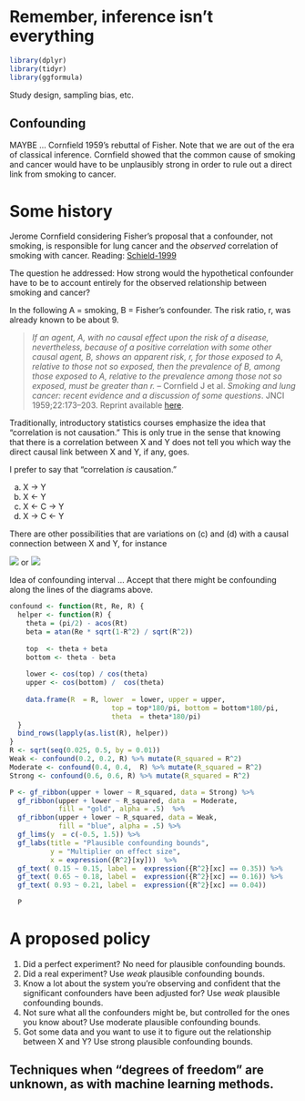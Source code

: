 # Remember, inference isn't everything

```r
library(dplyr)
library(tidyr)
library(ggformula)
```


Study design, sampling bias, etc.

## Confounding

MAYBE ... Cornfield 1959's rebuttal of Fisher. Note that we are out of the era  of classical inference. Cornfield showed that the common cause of smoking and cancer would have to be unplausibly strong in order to rule out a direct link from smoking to cancer.


# Some history

Jerome Cornfield considering Fisher's proposal that a confounder, not smoking, is responsible for lung cancer and the *observed* correlation of smoking with cancer.  Reading: [Schield-1999](/articles/Cornfields-conditions.pdf)

The question  he addressed: How strong would the hypothetical confounder have to be to account entirely for the observed relationship between smoking and cancer?

In the following A = smoking, B = Fisher's confounder. The risk ratio, r, was already known  to be about 9.

> *If an agent, A, with no causal effect upon the risk of a disease, nevertheless, because of a positive correlation with some other causal agent, B,  shows an apparent risk, r, for those exposed to A, relative to those not so exposed, then the prevalence of B, among those exposed to A, relative to the prevalence among those not so exposed, must be greater than r.* --  Cornfield J et al. *Smoking and lung cancer: recent evidence
and a discussion of some questions*. JNCI 1959;22:173–203. Reprint available [here](http://www.statlit.org/CP/Cornfield/2009-Int-J-Epidemiol-Reprint-1959-Cornfield.pdf).


Traditionally, introductory statistics courses emphasize the idea that "correlation is not causation." This is only  true  in  the sense that knowing that there is a correlation  between X and Y does not tell you which way the direct causal link between X and Y, if any, goes.

I prefer to say that "correlation *is* causation." 

a. X $\rightarrow$ Y
b. X $\leftarrow$ Y
c. X $\leftarrow$ C $\rightarrow$ Y
d. X $\rightarrow$ C $\leftarrow$ Y

There are other possibilities that are variations on (c) and (d) with a causal connection between X and Y, for instance

![](images/X-C-Y.png)      or   ![](images/three-RRR.png)

Idea of confounding interval ... Accept that there might be confounding along the lines of the diagrams above.


```r
confound <- function(Rt, Re, R) {
  helper <- function(R) {
    theta = (pi/2) - acos(Rt)
    beta = atan(Re * sqrt(1-R^2) / sqrt(R^2))
    
    top  <- theta + beta 
    bottom <- theta - beta 
    
    lower <- cos(top) / cos(theta)
    upper <- cos(bottom) /  cos(theta)
    
    data.frame(R  = R, lower  = lower, upper = upper, 
                         top = top*180/pi, bottom = bottom*180/pi, 
                         theta  = theta*180/pi)
  }
  bind_rows(lapply(as.list(R), helper))
}
R <- sqrt(seq(0.025, 0.5, by = 0.01)) 
Weak <- confound(0.2, 0.2, R) %>% mutate(R_squared = R^2)
Moderate <- confound(0.4, 0.4,  R) %>% mutate(R_squared = R^2)
Strong <- confound(0.6, 0.6, R) %>% mutate(R_squared = R^2)

P <- gf_ribbon(upper + lower ~ R_squared, data = Strong) %>%
  gf_ribbon(upper + lower ~ R_squared, data  = Moderate, 
            fill = "gold", alpha = .5)  %>%
  gf_ribbon(upper + lower ~ R_squared, data = Weak, 
            fill = "blue", alpha = .5) %>%
  gf_lims(y  = c(-0.5, 1.5)) %>%
  gf_labs(title = "Plausible confounding bounds", 
          y = "Multiplier on effect size",
          x = expression({R^2}[xy]))  %>%
  gf_text( 0.15 ~ 0.15, label =  expression({R^2}[xc] == 0.35)) %>%
  gf_text( 0.65 ~ 0.18, label =  expression({R^2}[xc] == 0.16)) %>%
  gf_text( 0.93 ~ 0.21, label =  expression({R^2}[xc] == 0.04))
  
  P
```
# A proposed policy

1. Did a perfect experiment? No need for plausible confounding  bounds.
2. Did a real experiment? Use *weak* plausible confounding bounds.
3. Know a lot about  the system you're observing and confident that the  significant confounders have been adjusted for? Use *weak* plausible confounding bounds.
4. Not sure what all the confounders might be, but controlled for the ones you know about? Use moderate plausible confounding bounds.
5. Got some data and you want to use it to figure out the relationship between X and Y? Use strong  plausible confounding  bounds.


## Techniques when "degrees of freedom" are unknown,  as  with machine  learning methods.
